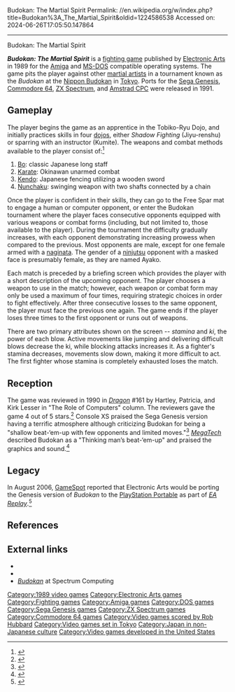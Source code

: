 Budokan: The Martial Spirit
Permalink: //en.wikipedia.org/w/index.php?title=Budokan%3A_The_Martial_Spirit&oldid=1224586538
Accessed on: 2024-06-26T17:05:50.147864



------
Budokan: The Martial Spirit
{{Short description|1989 video game}}
{{Infobox video game
| title = Budokan: The Martial Spirit
| image = Budokan martial spirit box art.jpg
| developer = [[Electronic Arts]]
| publisher = [[Electronic Arts]]
| director = 
| producer = Don Traeger
| designer = Michael Kosaka
| programmer = [[Ray Tobey]]
| artist = 
| writer = 
| composer = [[Rob Hubbard]]
| release = '''1989:''' Amiga, MS-DOS<br>'''1991:''' C64, Genesis, Amstrad, Spectrum
| genre = [[Fighting game|Fighting]]
| modes = [[Single-player video game|Single-player]], [[Multiplayer video game|multiplayer]]
| platforms = [[MS-DOS]], [[Amiga]], [[Sega Genesis|Genesis]], [[Commodore 64]], [[ZX Spectrum]], [[Amstrad CPC]]
}}

'''''Budokan: The Martial Spirit''''' is a [[fighting game]] published by [[Electronic Arts]] in 1989 for the [[Amiga]] and [[MS-DOS]] compatible operating systems. The game pits the player against other [[martial art]]ists in a  tournament known as the ''Budokan'' at the [[Nippon Budokan]] in [[Tokyo]]. Ports for the [[Sega Genesis]], [[Commodore 64]], [[ZX Spectrum]], and [[Amstrad CPC]] were released in 1991.

== Gameplay ==

The player begins the game as an apprentice in the Tobiko-Ryu Dojo, and initially practices skills in four [[dojo]]s, either ''Shadow Fighting'' (Jiyu-renshu) or sparring with an instructor (Kumite). The weapons and combat methods available to the player consist of:<ref>{{Cite web|url=http://www.lemonamiga.com/games/docs.php?id=260|title = Budokan: The Martial Spirit - Manual, Docs - Lemon Amiga}}</ref>

#[[Bo (weapon)|Bo]]: classic Japanese long staff
#[[Karate]]: Okinawan unarmed combat
#[[Kendo]]: Japanese fencing utilizing a wooden sword
#[[Nunchaku]]: swinging weapon with two shafts connected by a chain

Once the player is confident in their skills, they can go to the Free Spar mat to engage a human or computer opponent, or enter the Budokan tournament where the player faces consecutive opponents equipped with various weapons or combat forms (including, but not limited to, those available to the player).  During the tournament the difficulty gradually increases, with each opponent demonstrating increasing prowess when compared to the previous.  Most opponents are male, except for one female armed with a [[naginata]].  The gender of a [[ninjutsu]] opponent with a masked face is presumably female, as they are named Ayako.

Each match is preceded by a briefing screen which provides the player with a short description of the upcoming opponent. The player chooses a weapon to use in the match; however, each weapon or combat form may only be used a maximum of four times, requiring strategic choices in order to fight effectively. After three consecutive losses to the same opponent, the player must face the previous one again. The game ends if the player loses three times to the first opponent or runs out of weapons.

There are two primary attributes shown on the screen -- ''stamina'' and ''ki'', the power of each blow.  Active movements like jumping and delivering difficult blows decrease the ki, while blocking attacks increases it.  As a fighter's stamina decreases, movements slow down, making it more difficult to act.  The first fighter whose stamina is completely exhausted loses the match.

== Reception ==
{{expand section|date=May 2022}}
{{Video game reviews
| rev1 = Mega Action
| Allgame = {{rating|2.5|5}} (PC)<ref>{{Cite web |last=Knight |first=Kyle |title=Budokan: The Martial Spirit (PC) Review |url=http://www.allgame.com/game.php?id=16047&tab=review |url-status=dead |archive-url=https://web.archive.org/web/20141114231302/http://www.allgame.com/game.php?id=16047&tab=review |archive-date=November 14, 2014 |access-date=May 20, 2019 |website=Allgame}}</ref><br>{{rating|2|5}} (Genesis)<ref>{{Cite web |last=Sutyak |first=Jobathan |title=Budokan: The Martial Spirit (Sega Genesis) Review |url=http://www.allgame.com/game.php?id=1541&tab=review |url-status=dead |archive-url=https://web.archive.org/web/20141114233558/http://www.allgame.com/game.php?id=1541&tab=review |archive-date=November 14, 2014 |access-date=May 20, 2014 |website=Allgame}}</ref>
| rev1Score = 75% (Genesis)<ref>{{Cite journal |date=June 1993 |title=Mega Library |url=https://archive.org/details/mega-action-issue-1-1993-06/page/n63/mode/2up |journal=Mega Action |publisher=Europress Interactive |issue=1 |pages=64 |access-date=May 20, 2022}}</ref>
| Dragon = {{rating|4|5}} (C64)<ref name="Dragon161">{{cite journal |last1=Lesser |first1=Hartley |last2=Lesser |first2=Patricia |last3=Lesser |first3=Kirk |date=September 1990 |title=The Role of Computers |url=https://archive.org/details/DragonMagazine260_201801/DragonMagazine161/page/n51/mode/2up |journal=Dragon |issue=161 |pages=47–53}}</ref>
| rev2 = Console XS
| rev2Score = 66/100 (Genesis)<ref>{{Cite journal |date=June 1992 |title=A-Z Software |url=https://archive.org/details/console-xs-01/page/128/mode/2up |journal=Console XS |publisher=Paragon Publishing |issue=1 |pages=128 |access-date=May 20, 2022}}</ref>
| rev3 = ''[[MegaTech]]''
| rev3Score = 89% (Genesis)<ref>{{Cite journal |date=December 1991 |title=Game Index |url=https://archive.org/details/UneditedUK_marktrade/MegaTech_01/page/n75/mode/2up |journal=MegaTech |issue=1 |page=76 |access-date=May 20, 2022}}</ref>
}}

The game was reviewed in 1990 in ''[[Dragon (magazine)|Dragon]]'' #161 by Hartley, Patricia, and Kirk Lesser in "The Role of Computers" column. The reviewers gave the game 4 out of 5 stars.<ref name="Dragon161">{{cite journal |last1=Lesser |first1=Hartley |last2=Lesser |first2=Patricia |last3=Lesser |first3=Kirk |date=September 1990 |title=The Role of Computers |url=https://archive.org/details/DragonMagazine260_201801/DragonMagazine161/page/n51/mode/2up |journal=Dragon |issue=161 |pages=47–53}}</ref> Console XS praised the Sega Genesis version having a terrific atmosphere although criticizing Budokan for being a "shallow beat-‘em-up with few opponents and limited moves."<ref>{{Cite journal |date=June 1992 |title=A-Z Software |url=https://archive.org/details/console-xs-01/page/128/mode/2up |journal=Console XS |publisher=Paragon Publishing |issue=1 |pages=128 |access-date=May 20, 2022}}</ref> ''[[MegaTech]]'' described Budokan as a "Thinking man’s beat-‘em-up" and praised the graphics and sound.<ref>{{Cite journal |date=December 1991 |title=Game Index |url=https://archive.org/details/UneditedUK_marktrade/MegaTech_01/page/n75/mode/2up |journal=MegaTech |issue=1 |page=76 |access-date=May 20, 2022}}</ref>

== Legacy ==
In August 2006, [[GameSpot]] reported that Electronic Arts would be porting the Genesis version of ''Budokan'' to the [[PlayStation Portable]] as part of ''[[EA Replay]]''.<ref name="Sinclair">{{cite web|url=http://www.gamespot.com/news/ea-confirms-retro-replay-6156902|title=EA confirms retro Replay - GameSpot.com|last=Sinclair|first=Brendan|date=31 August 2006|work=[[GameSpot]]|accessdate=23 April 2012}}</ref>

==References==
{{Reflist}}

== External links ==
*{{lemon64 game|id=384|name=Budokan}}
*{{Lemon Amiga game|id=202}}
*[https://spectrumcomputing.co.uk/index.php?cat=96&id=733 ''Budokan''] at Spectrum Computing

[[Category:1989 video games]]
[[Category:Electronic Arts games]]
[[Category:Fighting games]]
[[Category:Amiga games]]
[[Category:DOS games]]
[[Category:Sega Genesis games]]
[[Category:ZX Spectrum games]]
[[Category:Commodore 64 games]]
[[Category:Video games scored by Rob Hubbard]]
[[Category:Video games set in Tokyo]]
[[Category:Japan in non-Japanese culture]]
[[Category:Video games developed in the United States]]